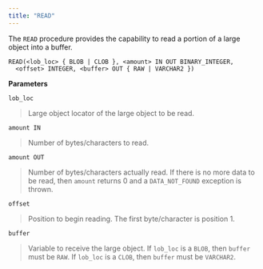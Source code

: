 ```yaml
---
title: "READ"
---
```




The `READ` procedure provides the capability to read a portion of a large object into a buffer.

    READ(<lob_loc> { BLOB | CLOB }, <amount> IN OUT BINARY_INTEGER,
      <offset> INTEGER, <buffer> OUT { RAW | VARCHAR2 })

**Parameters**

`lob_loc`

> Large object locator of the large object to be read.

`amount IN`

> Number of bytes/characters to read.

`amount OUT`

> Number of bytes/characters actually read. If there is no more data to be read, then `amount` returns 0 and a `DATA_NOT_FOUND` exception is thrown.

`offset`

> Position to begin reading. The first byte/character is position 1.

`buffer`

> Variable to receive the large object. If `lob_loc` is a `BLOB`, then `buffer` must be `RAW`. If `lob_loc` is a `CLOB`, then `buffer` must be `VARCHAR2`.
